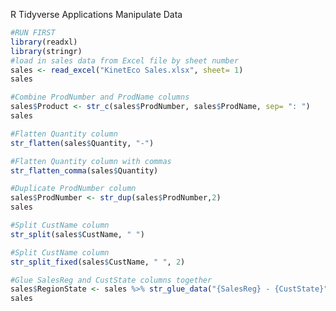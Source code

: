 R Tidyverse Applications
Manipulate Data

```r
#RUN FIRST
library(readxl)
library(stringr)
#load in sales data from Excel file by sheet number
sales <- read_excel("KinetEco Sales.xlsx", sheet= 1)
sales
```

```r
#Combine ProdNumber and ProdName columns
sales$Product <- str_c(sales$ProdNumber, sales$ProdName, sep= ": ")
sales
```

```r
#Flatten Quantity column
str_flatten(sales$Quantity, "-")
```

```r
#Flatten Quantity column with commas
str_flatten_comma(sales$Quantity)
```

```r
#Duplicate ProdNumber column
sales$ProdNumber <- str_dup(sales$ProdNumber,2)
sales
```

```r
#Split CustName column
str_split(sales$CustName, " ")
```

```r
#Split CustName column
str_split_fixed(sales$CustName, " ", 2)
```

```r
#Glue SalesReg and CustState columns together
sales$RegionState <- sales %>% str_glue_data("{SalesReg} - {CustState}")
sales
```
